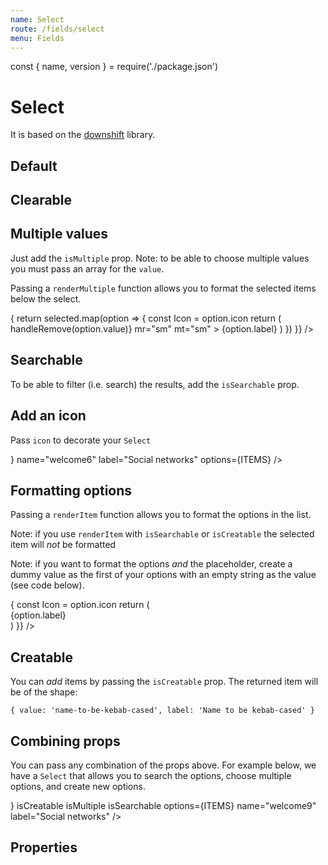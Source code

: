 ```yaml
---
name: Select
route: /fields/select
menu: Fields
---
```


const { name, version } = require('./package.json')

# Select

<TagVersion version={version} name={name} />

It is based on the [downshift](https://github.com/downshift-js/downshift) library.

## Default

<Playground>
  <Form initialValues={{}}>
    <ConnectedField component={Select} options={ITEMS} name="welcome" label="Social networks" />
  </Form>
</Playground>

## Clearable

<Playground>
  <Form initialValues={{ welcome2: ['github', 'twitter'] }}>
    <ConnectedField
      component={Select}
      isClearable
      options={ITEMS}
      name="welcome2"
      label="Social networks"
    />
  </Form>
</Playground>

## Multiple values

Just add the `isMultiple` prop. Note: to be able to choose multiple values you must pass an array for the `value`.

<Playground>
  <Form initialValues={{ welcome3: ['github', 'twitter'] }}>
    <ConnectedField
      component={Select}
      isMultiple
      options={ITEMS}
      name="welcome3"
      label="Social networks"
    />
  </Form>
</Playground>

Passing a `renderMultiple` function allows you to format the selected items below the select.

<Playground>
  <Form initialValues={{ welcome4: ['github', 'twitter'] }}>
    <ConnectedField
      component={Select}
      isMultiple
      name="welcome4"
      label="Social networks"
      options={ITEMS}
      renderMultiple={(selected, handleRemove) => {
        return selected.map(option => {
          const Icon = option.icon
          return (
            <Tag
              key={option.value}
              variant="primary"
              onRemove={() => handleRemove(option.value)}
              mr="sm"
              mt="sm"
            >
              <Icon mr="sm" />
              <Text variant="body3" m="0">
                {option.label}
              </Text>
            </Tag>
          )
        })
      }}
    />
  </Form>
</Playground>

## Searchable

To be able to filter (i.e. search) the results, add the `isSearchable` prop.

<Playground>
  <Form initialValues={{}}>
    <ConnectedField
      component={Select}
      isSearchable
      options={ITEMS}
      name="welcome5"
      label="Social networks"
    />
  </Form>
</Playground>

## Add an icon

Pass `icon` to decorate your `Select`

<Playground>
  <Form initialValues={{}}>
    <ConnectedField
      component={Select}
      icon={<LinkIcon label="Social networks" color="nude.500" />}
      name="welcome6"
      label="Social networks"
      options={ITEMS}
    />
  </Form>
</Playground>

## Formatting options

Passing a `renderItem` function allows you to format the options in the list.

Note: if you use `renderItem` with `isSearchable` or `isCreatable` the selected item will _not_ be formatted

Note: if you want to format the options _and_ the placeholder, create a dummy value as the first of your options with an empty string as the value (see code below).

<Playground>
  <Form initialValues={{ welcome7: 'twitter' }}>
    <ConnectedField
      component={Select}
      name="welcome7"
      label="Social networks"
      options={ITEMS}
      renderItem={option => {
        const Icon = option.icon
        return (
          <div style={{ display: 'flex', alignItems: 'center' }}>
            <Icon mr="xs" /> <span>{option.label}</span>
          </div>
        )
      }}
    />
  </Form>
</Playground>

## Creatable

You can _add_ items by passing the `isCreatable` prop. The returned item will be of the shape:

`{ value: 'name-to-be-kebab-cased', label: 'Name to be kebab-cased' }`

<Playground>
  <Form initialValues={{}}>
    <ConnectedField
      component={Select}
      isCreatable
      options={ITEMS}
      name="welcome8"
      label="Social networks"
    />
  </Form>
</Playground>

## Combining props

You can pass any combination of the props above. For example below, we have a `Select` that allows you to search the options, choose multiple options, and create new options.

<Playground>
  <Form initialValues={{ welcome9: ['github', 'twitter'] }}>
    <ConnectedField
      component={Select}
      icon={<LinkIcon label="Social networks" color="nude.500" />}
      isCreatable
      isMultiple
      isSearchable
      options={ITEMS}
      name="welcome9"
      label="Social networks"
    />
  </Form>
</Playground>

## Properties

<Props of={Select} />
